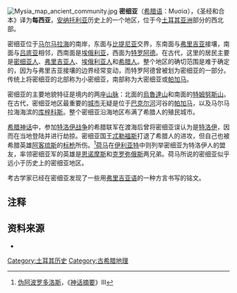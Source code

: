 [[File:Mysia_map_ancient_community.jpg|thumbnail]]
'''密细亚'''（[[希腊语|希腊语]]：Μυσία），《圣经和合本》译为'''每西亚'''，[[安纳托利亚|安纳托利亚]]历史上的一个地区，位于今[[土耳其|土耳其]][[亚洲|亚洲]]部分的西北部。

密细亚位于[[马尔马拉海|马尔马拉海]]的南岸，东面与[[比提尼亚|比提尼亚]]交界，东南面与[[弗里吉亚|弗里吉亚]]接壤，南面与[[吕底亚|吕底亚]]相邻，西南面是[[埃俄利亚|埃俄利亚]]，西面为[[特罗阿德|特罗阿德]]。在古代，这里的居民主要是[[密细亚人|密细亚人]]、[[弗里吉亚人|弗里吉亚人]]、[[埃俄利亚人|埃俄利亚人]]和[[希腊人|希腊人]]。整个地区的确切范围是难于确定的，因为与弗里吉亚接壤的边界经常变动，而特罗阿德曾被划为密细亚的一部分。传统上将密细亚的北部称为小密细亚，南部称为大密细亚或[[帕加马|帕加马]]。

密细亚的主要地貌特征是境内的两座[[山脉|山脉]]：北面的[[烏魯達山|烏魯達山]]和南面的[[特姆努斯山|特姆努斯山]]。在古代，密细亚地区最重要的[[城市|城市]]无疑是位于[[巴克尔河|巴克尔河]]河谷的[[帕加马|帕加马]]，以及马尔马拉海海滨的[[库梓科斯|库梓科斯]]。整个密细亚沿海地区布满了希腊人的殖民城市。

[[希腊神话|希腊神话]]中，参加[[特洛伊战争|特洛伊战争]]的希腊联军在渡海后曾将密细亚误认为是[[特洛伊|特洛伊]]，因而在当地登陆并进行劫掠。密细亚国王[[忒勒福斯|忒勒福斯]]打退了希腊人的进攻，但自己也被希腊英雄[[阿客琉斯|阿客琉斯]]的[[标枪|标枪]]所伤。<ref>[[伪阿波罗多洛斯|伪阿波罗多洛斯]]，《[[神话摘要|神话摘要]]》III</ref>[[荷马|荷马]]在[[伊利亚特|伊利亚特]]中则列举密细亚为特洛伊人的盟友，率领密细亚军的英雄是[[恩诺摩斯|恩诺摩斯]]和[[克罗弥俄斯|克罗弥俄斯]]两兄弟。荷马所说的密细亚似乎远小于历史上的密细亚地区。

考古学家已经在密细亚发现了一些用[[弗里吉亚语|弗里吉亚语]]的一种方言书写的铭文。
== 注释 ==
<References />
== 资料来源 ==
* {{1911}}

{{历史上的安纳托利亚地区}}

[[Category:土耳其历史|Category:土耳其历史]]
[[Category:古希腊地理|Category:古希腊地理]]